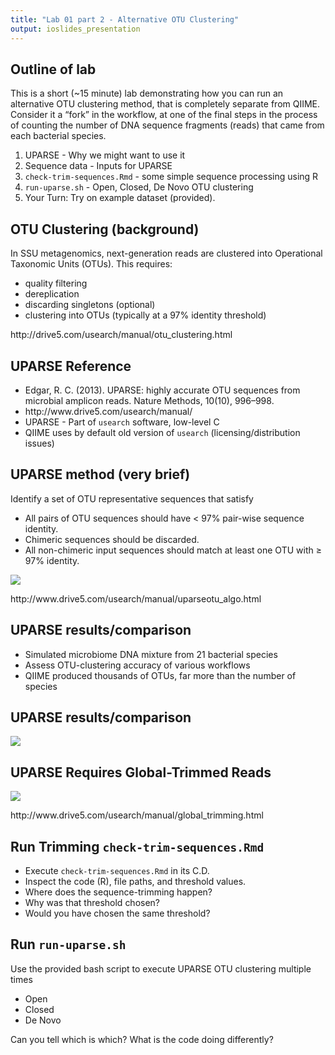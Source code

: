 ```yaml
---
title: "Lab 01 part 2 - Alternative OTU Clustering"
output: ioslides_presentation
---
```


## Outline of lab

This is a short (~15 minute) lab demonstrating how you can run an alternative OTU clustering method, that is completely separate from QIIME. Consider it a "fork" in the workflow, at one of the final steps in the process of counting the number of DNA sequence fragments (reads) that came from each bacterial species.

1. UPARSE - Why we might want to use it
2. Sequence data - Inputs for UPARSE
3. `check-trim-sequences.Rmd` - some simple sequence processing using R
4. `run-uparse.sh` - Open, Closed, De Novo OTU clustering
6. Your Turn: Try on example dataset (provided).


## OTU Clustering (background)

In SSU metagenomics, next-generation reads are clustered into Operational Taxonomic Units (OTUs). This requires:

- quality filtering
- dereplication
- discarding singletons (optional)
- clustering into OTUs (typically at a 97% identity threshold)

http://drive5.com/usearch/manual/otu_clustering.html

## UPARSE Reference

- Edgar, R. C. (2013). UPARSE: highly accurate OTU sequences from microbial amplicon reads. Nature Methods, 10(10), 996–998.
- http://www.drive5.com/usearch/manual/
- UPARSE - Part of `usearch` software, low-level C
- QIIME uses by default old version of `usearch` (licensing/distribution issues)

## UPARSE method (very brief)
Identify a set of OTU representative sequences that satisfy

- All pairs of OTU sequences should have < 97% pair-wise sequence identity.
- Chimeric sequences should be discarded.
- All non-chimeric input sequences should match at least one OTU with ≥ 97% identity.

![](uparseotu_algo.jpg)

http://www.drive5.com/usearch/manual/uparseotu_algo.html

## UPARSE results/comparison
- Simulated microbiome DNA mixture from 21 bacterial species
- Assess OTU-clustering accuracy of various workflows
- QIIME produced thousands of OTUs, far more than the number of species

## UPARSE results/comparison
![](uparse-Fig1-mock-results.png)

## UPARSE Requires Global-Trimmed Reads

![](amplicon_coverage.gif)

http://www.drive5.com/usearch/manual/global_trimming.html

## Run Trimming `check-trim-sequences.Rmd`

- Execute `check-trim-sequences.Rmd` in its C.D.
- Inspect the code (R), file paths, and threshold values.
- Where does the sequence-trimming happen?
- Why was that threshold chosen?
- Would you have chosen the same threshold? 

## Run `run-uparse.sh` 

Use the provided bash script to execute UPARSE OTU clustering multiple times

- Open
- Closed
- De Novo 

Can you tell which is which? What is the code doing differently?

